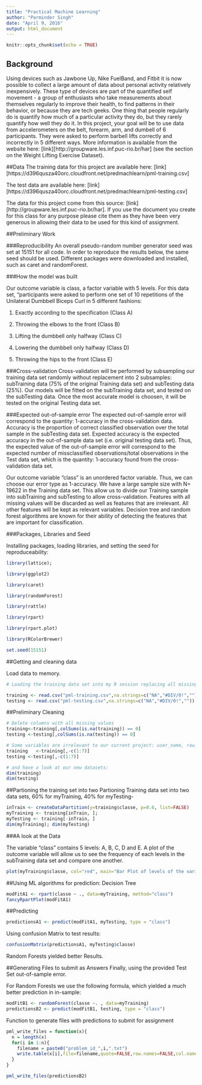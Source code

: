 ---
title: "Practical Machine Learning"
author: "Parminder Singh"
date: "April 9, 2016"
output: html_document
---

```{r setup, include=FALSE}
knitr::opts_chunk$set(echo = TRUE)
```

## Background
Using devices such as Jawbone Up, Nike FuelBand, and Fitbit it is now possible to collect a large amount of data about personal activity relatively inexpensively. These type of devices are part of the quantified self movement - a group of enthusiasts who take measurements about themselves regularly to improve their health, to find patterns in their behavior, or because they are tech geeks. One thing that people regularly do is quantify how much of a particular activity they do, but they rarely quantify how well they do it. In this project, your goal will be to use data from accelerometers on the belt, forearm, arm, and dumbell of 6 participants. They were asked to perform barbell lifts correctly and incorrectly in 5 different ways. More information is available from the website here: [link][http://groupware.les.inf.puc-rio.br/har] 
(see the section on the Weight Lifting Exercise Dataset).

##Data
The training data for this project are available here: [link][https://d396qusza40orc.cloudfront.net/predmachlearn/pml-training.csv]

The test data are available here: [link][https://d396qusza40orc.cloudfront.net/predmachlearn/pml-testing.csv]

The data for this project come from this source: [link][http://groupware.les.inf.puc-rio.br/har]. If you use the document you create for this class for any purpose please cite them as they have been very generous in allowing their data to be used for this kind of assignment.

##Preliminary Work

###Reproducibility 
An overall pseudo-random number generator seed was set at 15151 for all code. In order to reproduce the results below, the same seed should be used. Different packages were downloaded and installed, such as caret and randomForest.

###How the model was built

Our outcome variable is class, a factor variable with 5 levels. For this data set, "participants were asked to perform one set of 10 repetitions of the Unilateral Dumbbell Biceps Curl in 5 different fashions:

1. Exactly according to the specification (Class A)

2. Throwing the elbows to the front (Class B)

3. Lifting the dumbbell only halfway (Class C)

4. Lowering the dumbbell only halfway (Class D)

5. Throwing the hips to the front (Class E)

###Cross-validation
Cross-validation will be performed by subsampling our training data set randomly without replacement into 2 subsamples: subTraining data (75% of the original Training data set) and subTesting data (25%). Our models will be fitted on the subTraining data set, and tested on the subTesting data. Once the most accurate model is choosen, it will be tested on the original Testing data set.

###Expected out-of-sample error
The expected out-of-sample error will correspond to the quantity: 1-accuracy in the cross-validation data. Accuracy is the proportion of correct classified observation over the total sample in the subTesting data set. Expected accuracy is the expected accuracy in the out-of-sample data set (i.e. original testing data set). Thus, the expected value of the out-of-sample error will correspond to the expected number of missclassified observations/total observations in the Test data set, which is the quantity: 1-accuracy found from the cross-validation data set.

Our outcome variable "class" is an unordered factor variable. Thus, we can choose our error type as 1-accuracy. We have a large sample size with N= 19622 in the Training data set. This allow us to divide our Training sample into subTraining and subTesting to allow cross-validation. Features with all missing values will be discarded as well as features that are irrelevant. All other features will be kept as relevant variables. Decision tree and random forest algorithms are known for their ability of detecting the features that are important for classification.

###Packages, Libraries and Seed

Installing packages, loading libraries, and setting the seed for reproduceability:

```{r}
library(lattice);
```

```{r}
library(ggplot2)
```

```{r}
library(caret)
```

```{r}
library(randomForest)
```

```{r}
library(rattle)
```

```{r}
library(rpart)
```

```{r}
library(rpart.plot)
```

```{r}
library(RColorBrewer)
```



```{r}
set.seed(15151)
```

##Getting and cleaning data

Load data to memory.
```{r}
# Loading the training data set into my R session replacing all missing with "NA"

training <- read.csv("pml-training.csv",na.strings=c("NA","#DIV/0!",""))
testing <- read.csv("pml-testing.csv",na.strings=c("NA","#DIV/0!",""))

```

##Preliminary Cleaning

```{r}
# Delete columns with all missing values
training<-training[,colSums(is.na(training)) == 0]
testing <-testing[,colSums(is.na(testing)) == 0]

# Some variables are irrelevant to our current project: user_name, raw_timestamp_part_1, raw_timestamp_part_,2 cvtd_timestamp, new_window, and  num_window (columns 1 to 7). We can delete these variables.
training   <-training[,-c(1:7)]
testing <-testing[,-c(1:7)]

# and have a look at our new datasets:
dim(training)
dim(testing)
```


##Partioning the training set into two
Partioning Training data set into two data sets, 60% for myTraining, 40% for myTesting-

```{r}
inTrain <- createDataPartition(y=training$classe, p=0.6, list=FALSE)
myTraining <- training[inTrain, ]; 
myTesting <- training[-inTrain, ]
dim(myTraining); dim(myTesting)
```


###A look at the Data

The variable "class" contains 5 levels: A, B, C, D and E. A plot of the outcome variable will allow us to see the frequency of each levels in the subTraining data set and compare one another.

```{r}
plot(myTraining$classe, col="red", main="Bar Plot of levels of the variable classe within the subTraining data set", xlab="classe levels", ylab="Frequency")
```

##Using ML algorithms for prediction: Decision Tree
```{r}
modFitA1 <- rpart(classe ~ ., data=myTraining, method="class")
fancyRpartPlot(modFitA1)
```

##Predicting
```{r}
predictionsA1 <- predict(modFitA1, myTesting, type = "class")
```

Using confusion Matrix to test results:
```{r}
confusionMatrix(predictionsA1, myTesting$classe)
```

Random Forests yielded better Results.

##Generating Files to submit as Answers
Finally, using the provided Test Set out-of-sample error.

For Random Forests we use the following formula, which yielded a much better prediction in in-sample:

```{r}
modFitB1 <- randomForest(classe ~. , data=myTraining)
predictionsB2 <- predict(modFitB1, testing, type = "class")
```
Function to generate files with predictions to submit for assignment
```{r}
pml_write_files = function(x){
  n = length(x)
  for(i in 1:n){
    filename = paste0("problem_id_",i,".txt")
    write.table(x[i],file=filename,quote=FALSE,row.names=FALSE,col.names=FALSE)
  }
}

pml_write_files(predictionsB2)
```